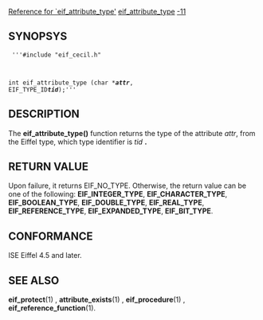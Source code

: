 [[Property:title|Reference for `eif_attribute_type']]
[[Property:link_title|eif_attribute_type]]
[[Property:weight|-11]]
==SYNOPSYS==
<code>
'''#include "eif_cecil.h"

int eif_attribute_type (char *''' ''attr''''', EIF_TYPE_ID''' ''tid''''');'''</code>

==DESCRIPTION==
The '''eif_attribute_type()''' function returns the type of the attribute ''attr'', from the Eiffel type, which type identifier is ''tid'' '''. ''' 
==RETURN VALUE==
Upon failure, it returns EIF_NO_TYPE. Otherwise, the return value can be one of the following: '''EIF_INTEGER_TYPE''', '''EIF_CHARACTER_TYPE''', '''EIF_BOOLEAN_TYPE''', '''EIF_DOUBLE_TYPE''', '''EIF_REAL_TYPE''', '''EIF_REFERENCE_TYPE''', '''EIF_EXPANDED_TYPE''', '''EIF_BIT_TYPE'''. 
==CONFORMANCE==
ISE Eiffel 4.5 and later. 
==SEE ALSO==
'''eif_protect'''(1) , '''attribute_exists'''(1) , '''eif_procedure'''(1) , '''eif_reference_function'''(1). 



